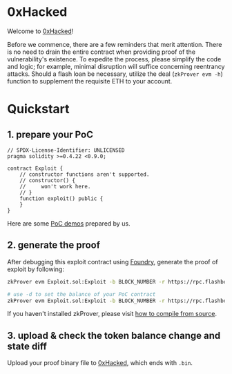 # 0xHacked

Welcome to [0xHacked](https://0xHacked.com)!

Before we commence, there are a few reminders that merit attention. There is no need to drain the entire contract when providing proof of the vulnerability's existence. To expedite the process, please simplify the code and logic; for example, minimal disruption will suffice concerning reentrancy attacks. Should a flash loan be necessary, utilize the deal (`zkProver evm -h`) function to supplement the requisite ETH to your account.

# Quickstart
## 1. prepare your PoC

``` solidity
// SPDX-License-Identifier: UNLICENSED
pragma solidity >=0.4.22 <0.9.0;

contract Exploit {
    // constructor functions aren't supported.
    // constructor() {
    //     won't work here.
    // }
    function exploit() public {
    }
}
```

Here are some [PoC demos](https://github.com/0xHackedLabs/PoC) prepared by us.

## 2. generate the proof

After debugging this exploit contract using [Foundry](https://github.com/foundry-rs/foundry), generate the proof of exploit by following:

``` bash
zkProver evm Exploit.sol:Exploit -b BLOCK_NUMBER -r https://rpc.flashbots.net/

# use -d to set the balance of your PoC contract
zkProver evm Exploit.sol:Exploit -b BLOCK_NUMBER -r https://rpc.flashbots.net/ -d 10000ethers -d 0xdac17f958d2ee523a2206206994597c13d831ec7:100000gwei
```

If you haven't installed zkProver, please visit [how to compile from source](https://docs.0xhacked.com/compile).

## 3. upload & check the token balance change and state diff

Upload your proof binary file to [0xHacked](https://0xHacked.com), which ends with `.bin`.
